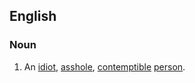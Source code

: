 ==English==

===Noun===
{{en-noun}}

# {{slang|derogatory}} An [[idiot]], [[asshole]], [[contemptible]] [[person]].